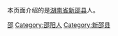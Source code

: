本页面介绍的是[[湖南省|湖南省]][[新邵县|新邵县]]人。

[[Category:湖南省各县市区人物|邵]]
[[Category:邵阳人|Category:邵阳人]]
[[Category:新邵县|Category:新邵县]]